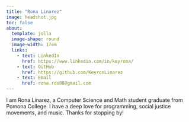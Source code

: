 ```yaml
---
title: "Rona Linarez"
image: headshot.jpg
toc: false
about: 
  template: jolla
  image-shape: round
  image-width: 17em
  links:
    - text: LinkedIn
      href: https://www.linkedin.com/in/keyrona/
    - text: GitHub
      href: https://github.com/KeyronLinarez
    - text: Email
      href: rona.rdx08@gmail.com
---
```


I am Rona Linarez, a Computer Science and Math student graduate from Pomona College. I have a deep love for programming, social justice movements, and music. Thanks for stopping by!

